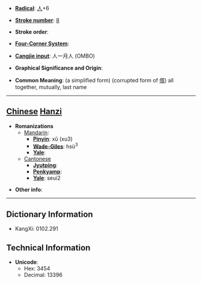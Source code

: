 * '''[[Wiktionary:Chinese radical index| Radical]]''': [[Wiktionary:Chinese radical index 人|人]]+6

* '''[[Wiktionary:Chinese total strokes index|Stroke number]]''': [[Wiktionary:Chinese total strokes index 8|8]]

* '''Stroke order''': 

* '''[[Wiktionary:Chinese four corner index|Four-Corner System]]''': 

* '''[[Wiktionary:Chinese Cangjie index|Cangjie input]]''': 人一月人 (OMBO)

* '''Graphical Significance and Origin''': 

* '''Common Meaning''': (a simplified form) (corrupted form of [[偦]]) all together, mutually, last name

----

== [[Chinese]] [[Hanzi]] ==

* '''Romanizations'''
** [[Mandarin]]:
*** '''[[Pinyin]]''': xǔ (xu3)
*** '''[[Wade-Giles]]''': hsü<sup>3</sup>
*** '''[[Yale]]''': 
**[[Cantonese]]
***'''[[Jyutping]]''':
***'''[[Penkyamp]]''': 
***'''[[Yale]]''': seui2

* '''Other info''': 

----

== Dictionary Information ==

* KangXi: 0102.291

== Technical Information ==

* '''Unicode''':
** Hex: 3454
** Decimal: 13396
